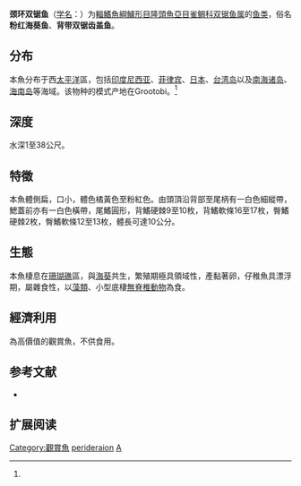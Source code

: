 {{Speciesbox
| name = 颈环双锯鱼
| status = LC
| status_system = IUCN3.1
| image = Pink_Anemonefish.jpg
| image_width = 250px
| image_caption = [[珊瑚海|珊瑚海]]的颈环双锯鱼与[[海葵|海葵]]
| genus = Amphiprion
| species = perideraion
| authority = Bleeker, 1855<ref name='id7889'>{{cite web| url =http://www.bioinfo.cn/db05/BjdwSpecies.php?action=view&id=7889| title =颈环双锯鱼| work =中国动物物种编目数据库| publisher =中国科学院微生物研究所| author =中国科学院动物研究所| accessdate =2009-04-16| deadurl =yes| archiveurl =https://web.archive.org/web/20160305044405/http://www.bioinfo.cn/db05/BjdwSpecies.php?action=view&id=7889| archivedate =2016-03-05}}</ref>
| synonyms = *''Amphiprion amamiensis''<br /><small>Mori, 1966</small>
*''Amphiprion peridaeraion''<br /><small>Bleeker, 1855</small>
*''Amphiprion perideraeus''<br /><small>Bleeker, 1855</small>
*''Amphiprion rosenbergi''<br /><small>Bleeker, 1855</small>
*''Amphiprion rosenbergii''<br /><small>Bleeker, 1855</small>
*''Prochilus perideraion''<br /><small>Bleeker, 1855</small>
*''Prochilus rosenbergi''<br /><small>Bleeker, 1855</small>
}}

'''颈环双锯鱼'''（[[学名|学名]]：{{lang|la|''Amphiprion perideraion''}}）为[[輻鰭魚綱|輻鰭魚綱]][[鱸形目|鱸形目]][[隆頭魚亞目|隆頭魚亞目]][[雀鲷科|雀鲷科]][[双锯鱼属|双锯鱼属]]的[[鱼类|鱼类]]，俗名'''粉红海葵鱼'''、'''背带双锯齿盖鱼'''。

==分布==
本魚分布于西[[太平洋|太平洋]]區，包括[[印度尼西亚|印度尼西亚]]、[[菲律宾|菲律宾]]、[[日本|日本]]、[[台湾岛|台湾岛]]以及[[南海诸岛|南海诸岛]]、[[海南岛|海南岛]]等海域。该物种的模式产地在Grootobi。<ref name='id7889'/>

==深度==
水深1至38公尺。

==特徵==
本魚體側扁，口小，體色橘黃色至粉紅色。由頭頂沿背部至尾柄有一白色細縱帶，鰓蓋前亦有一白色橫帶，尾鰭圓形，背鰭硬棘9至10枚，背鰭軟條16至17枚，臀鰭硬棘2枚，臀鰭軟條12至13枚，體長可達10公分。

==生態==
本魚棲息在[[珊瑚礁|珊瑚礁]]區，與[[海葵|海葵]]共生，繁殖期極具領域性，產黏著卵，仔稚魚具漂浮期，屬雜食性，以[[藻類|藻類]]、小型底棲[[無脊椎動物|無脊椎動物]]為食。

==經濟利用==
為高價值的觀賞魚，不供食用。

== 参考文献 ==
{{reflist}}
*{{FishBase_species|genus=Amphiprion|species=perideraion|year=2011|month=12}}

== 扩展阅读 ==
{{refbegin}}
{{wikispecies-inline|Amphiprion perideraion|颈环双锯鱼}}
{{refend}}
{{Taxonbar|from=Q538967}}

[[Category:觀賞魚|Category:觀賞魚]]
[[Category:双锯鱼属|perideraion]]
[[Category:1855年描述的魚類|A]]